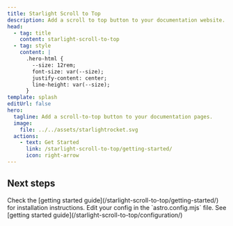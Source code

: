 ```yaml
---
title: Starlight Scroll to Top
description: Add a scroll to top button to your documentation website.
head:
  - tag: title
    content: starlight-scroll-to-top
  - tag: style
    content: |
      .hero-html {
        --size: 12rem;
        font-size: var(--size);
        justify-content: center;
        line-height: var(--size);
      }
template: splash
editUrl: false
hero:
  tagline: Add a scroll-to-top button to your documentation pages.
  image:
    file: ../../assets/starlightrocket.svg
  actions:
    - text: Get Started
      link: /starlight-scroll-to-top/getting-started/
      icon: right-arrow
---
```



## Next steps

<CardGrid stagger>
  <Card title="Install the plugin" icon="puzzle">
    Check the [getting started guide](/starlight-scroll-to-top/getting-started/) for installation instructions.
  </Card>
  <Card title="Configure the plugin" icon="setting">
    Edit your config in the `astro.config.mjs` file. See
    [getting started guide](/starlight-scroll-to-top/configuration/) 
  </Card>
</CardGrid>
